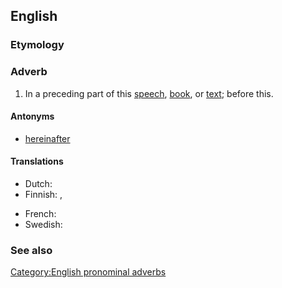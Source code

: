 ==English==

===Etymology===
{{compound|en|herein|before}}

===Adverb===
{{en-adv|-}}

# {{lb|en|formal}} In a preceding part of this [[speech]], [[book]], or [[text]]; before this.

====Antonyms====
* [[hereinafter]]

====Translations====
{{trans-top|translation}}
* Dutch: {{t|nl|hierinvoren}}
* Finnish: {{t|fi|edempänä}}, {{t+|fi|aiemmin}}
{{trans-mid}}
* French: {{t+|fr|ci-dessus}}
* Swedish: {{t|sv|härföre}}
{{trans-bottom}}

===See also===
{{list:en:here-there-where}}

[[Category:English pronominal adverbs]]